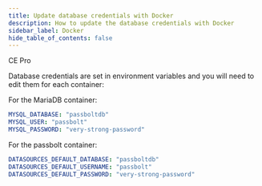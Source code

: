 ```yaml
---
title: Update database credentials with Docker
description: How to update the database credentials with Docker
sidebar_label: Docker
hide_table_of_contents: false
---
```



<div style={{display: "flex", gap: "1rem"}}>
  <Chips link="https://www.passbolt.com/ce/docker" isUnderMainTitle={true}>CE</Chips>
  <Chips link="https://www.passbolt.com/pricing/pro" isUnderMainTitle={true}>Pro</Chips>
</div>

Database credentials are set in environment variables and you will need to edit them for each container:

For the MariaDB container:
```yaml
MYSQL_DATABASE: "passboltdb"
MYSQL_USER: "passbolt"
MYSQL_PASSWORD: "very-strong-password"
```

For the passbolt container:
```yaml
DATASOURCES_DEFAULT_DATABASE: "passboltdb"
DATASOURCES_DEFAULT_USERNAME: "passbolt"
DATASOURCES_DEFAULT_PASSWORD: "very-strong-password"
```
